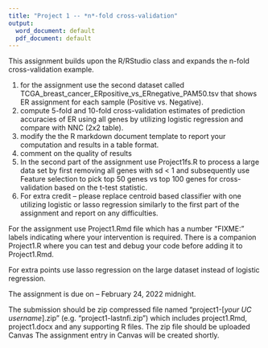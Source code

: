 ```yaml
---
title: "Project 1 -- *n*-fold cross-validation"
output:
  word_document: default
  pdf_document: default
---
```


This assignment builds upon the R/RStudio class and expands the n-fold cross-validation example.

1.	for the assignment use the second dataset called TCGA_breast_cancer_ERpositive_vs_ERnegative_PAM50.tsv that shows ER assignment for each sample (Positive vs. Negative).
2.	compute 5-fold and 10-fold cross-validation estimates of prediction accuracies of ER using all genes by utilizing logistic regression and compare with NNC (2x2 table).
3.	modify the the R markdown document template to report your computation and results in a table format.
4.	comment on the quality of results
5.	In the second part of the assignment use Project1fs.R to process a large data set by first removing all genes with sd < 1 and subsequently use Feature selection to pick top 50 genes vs top 100 genes for cross-validation based on the t-test statistic.
6.	For extra credit – please replace centroid based classifier with one utilizing logistic or lasso regression similarly to the first part of the assignment and report on any difficulties.

For the assignment use Project1.Rmd file which has a number “FIXME:” labels indicating where your intervention is required. There is a companion Project1.R where you can test and debug your code before adding it to Project1.Rmd.

For extra points use lasso regression on the large dataset instead of logistic regression.

The assignment is due on -- February 24, 2022 midnight.

The submission should be zip compressed file named "project1-[*your UC username*].zip" (e.g. "project1-lastnfi.zip") which includes project1.Rmd, project1.docx and any supporting R files. The zip file should be uploaded Canvas The assignment entry in Canvas will be created shortly.

